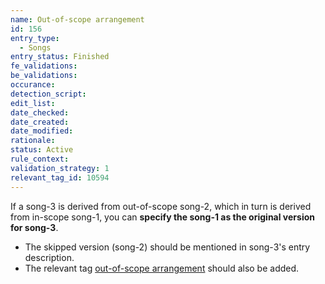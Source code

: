 ```yaml
---
name: Out-of-scope arrangement
id: 156
entry_type:
  - Songs
entry_status: Finished
fe_validations:
be_validations:
occurance:
detection_script:
edit_list:
date_checked:
date_created:
date_modified:
rationale:
status: Active
rule_context:
validation_strategy: 1
relevant_tag_id: 10594
---
```


If a song-3 is derived from out-of-scope song-2, which in turn is derived from in-scope song-1, you can **specify the song-1 as the original version for song-3**. 

- The skipped version (song-2) should be mentioned in song-3's entry description. 
- The relevant tag [out-of-scope arrangement](https://vocadb.net/T/10594/out-of-scope-arrangement) should also be added.